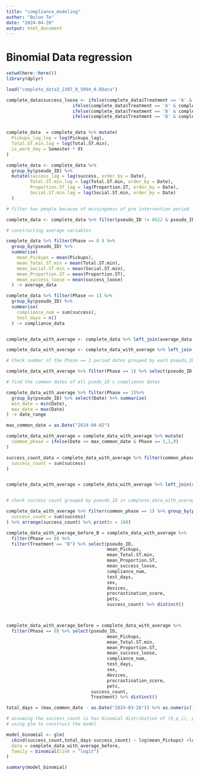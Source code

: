 ```yaml
---
title: "compliance_modeling"
author: "Bulun Te"
date: "2024-04-20"
output: html_document
---
```


# Binomial Data regression

```r
setwd(here::here())
library(dplyr)

load("complete_data3_2307_0_5094_0.RData")

complete_data$success_loose <- ifelse(complete_data$Treatment == 'A' & complete_data$Total.ST.min <= 300, 1,
                         ifelse(complete_data$Treatment == 'A' & complete_data$Total.ST.min >300, 0,
                         ifelse(complete_data$Treatment == 'B' & complete_data$Pickups <= 75, 1,
                         ifelse(complete_data$Treatment == 'B' & complete_data$Pickups > 75, 0, NA))))


complete_data  = complete_data %>% mutate(
  Pickups_lag_log = log(Pickups_lag),
  Total.ST.min.log = log(Total.ST.min),
  is_work_day = Semester * Xt
)

complete_data <- complete_data %>% 
  group_by(pseudo_ID) %>% 
  mutate(success_lag = lag(success, order_by = Date),
         Total.ST.min.lag = lag(Total.ST.min, order_by = Date),
         Proportion.ST_lag = lag(Proportion.ST, order_by = Date),
         Social.ST.min.lag = lag(Social.ST.min, order_by = Date)
  )

# filter two people because of missingness of pre intervention period

complete_data <- complete_data %>% filter(pseudo_ID != 8622 & pseudo_ID != 9680)

```



```r
# constructing average variables

complete_data %>% filter(Phase == 0 ) %>%
  group_by(pseudo_ID) %>% 
  summarise(
    mean_Pickups = mean(Pickups),
    mean_Total.ST.min = mean(Total.ST.min),
    mean_Social.ST.min = mean(Social.ST.min),
    mean_Proportion.ST = mean(Proportion.ST),
    mean_success_loose = mean(success_loose)
  ) -> average_data

complete_data %>% filter(Phase == 1) %>% 
  group_by(pseudo_ID) %>% 
  summarise(
    compliance_num = sum(success),
    test_days = n()
  ) -> compliance_data


complete_data_with_average <- complete_data %>% left_join(average_data, by = "pseudo_ID")

complete_data_with_average <- complete_data_with_average %>% left_join(compliance_data, by = "pseudo_ID")

```


```r


# Check number of the Phase == 1 period dates grouped by each pseudo_ID

complete_data_with_average %>% filter(Phase == 1) %>% select(pseudo_ID, Date) %>% distinct() %>% group_by(pseudo_ID) %>% summarise(n = n())


```

```r


# find the common dates of all psedu_ID`s compliance dates

complete_data_with_average %>% filter(Phase == 1)%>% 
  group_by(pseudo_ID) %>% select(Date) %>% summarise(
  min_date = min(Date),
  max_date = max(Date)
) -> date_range

max_common_date = as.Date("2024-04-02")

complete_data_with_average = complete_data_with_average %>% mutate(
  common_phase = ifelse(Date <= max_common_date & Phase == 1,1,0)
)

success_count_data = complete_data_with_average %>% filter(common_phase == 1) %>% group_by(pseudo_ID) %>% summarise(
  success_count = sum(success)
)


complete_data_with_average = complete_data_with_average %>% left_join(success_count_data, by = "pseudo_ID")


# check success count grouped by pseudo_ID in complete_data_with_average

complete_data_with_average %>% filter(common_phase == 1) %>% group_by(pseudo_ID) %>% summarise(
  success_count = sum(success)
) %>% arrange(success_count) %>% print(n = 100)

```


```r

complete_data_with_average_before_B = complete_data_with_average %>% 
  filter(Phase == 0) %>% 
  filter(Treatment == "B") %>% select(pseudo_ID,
                                      mean_Pickups,
                                      mean_Total.ST.min,
                                      mean_Proportion.ST,
                                      mean_success_loose,
                                      compliance_num,
                                      test_days,
                                      sex,
                                      devices,
                                      procrastination_score,
                                      pets,
                                      success_count) %>% distinct()



complete_data_with_average_before = complete_data_with_average %>% 
  filter(Phase == 0) %>% select(pseudo_ID,
                                      mean_Pickups,
                                      mean_Total.ST.min,
                                      mean_Proportion.ST,
                                      mean_success_loose,
                                      compliance_num,
                                      test_days,
                                      sex,
                                      devices,
                                      procrastination_score,
                                      pets,
                                success_count,
                                Treatment) %>% distinct()
```

```r

total_days = (max_common_date - as.Date("2024-03-26")) %>% as.numeric()

# assuming the success_count is has binomial distribution of (9,p_i), p_i is the probability of success
# using glm to construct the model

model_binomial <- glm(
  cbind(success_count,total_days-success_count) ~ log(mean_Pickups) +log(mean_Total.ST.min) + mean_Proportion.ST + sex + devices + procrastination_score,
  data = complete_data_with_average_before,
  family = binomial(link = "logit")
)

summary(model_binomial)



```